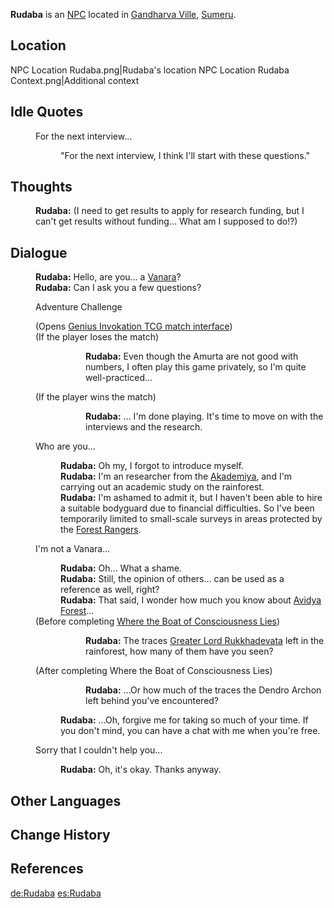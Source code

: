{{Character Infobox
|type             = NPC
|image            = NPC Rudaba.png
|region           = Sumeru
|affiliation      = Amurta
|title            = Researcher

|ancestry         = <!-- Clan/family -->
|father           = 
|mother           = 
|spouse           = 
|sibling          = 
|child            = 
|relative         = 

|voiceEN          = [[imdb:nm3158889|Jennifer Sun Bell]]<ref name="Jennifer Sun Bell 2">Twitter: [https://twitter.com/JenniferSunBell/status/1591305867424845824 EN VA Self Announcement]</ref>
|voiceCN          = 
|voiceJP          = 
}}
'''Rudaba''' is an [[NPC]] located in [[Gandharva Ville]], [[Sumeru]].

==Location==
<gallery>
NPC Location Rudaba.png|Rudaba's location
NPC Location Rudaba Context.png|Additional context
</gallery>
<!--
==Profile==
''(To be added.)''

===Personality===
''(To be added.)''

===Appearance===
''(To be added.)''

==Quests and Events==
{{Quests and Events}}
-->
==Idle Quotes==
{{Dialogue start}}
: {{DIcon|Idle}} For the next interview...
:: {{A|VO Rudaba 01.ogg}} "For the next interview, I think I'll start with these questions."
{{Dialogue end}}

==Thoughts==
{{All Schemes to Know Explanation|name=Rudaba}}
{{Dialogue start}}
:{{A|VO Rudaba All Schemes to Know 01.ogg}} '''Rudaba:''' (I need to get results to apply for research funding, but I can't get results without funding... What am I supposed to do!?)
{{Dialogue end}}

==Dialogue==
{{Dialogue start}}
:'''Rudaba:''' Hello, are you... a [[Vanara]]?
:'''Rudaba:''' Can I ask you a few questions?
:{{DIcon|TCG}} Adventure Challenge
:;(Opens [[Genius Invokation TCG/Stage/Rudaba/Biological Coexistence Survey|Genius Invokation TCG match interface]])
:;(If the player loses the match)
:::'''Rudaba:''' Even though the Amurta are not good with numbers, I often play this game privately, so I'm quite well-practiced...
:;(If the player wins the match)
:::'''Rudaba:''' ... I'm done playing. It's time to move on with the interviews and the research.
:{{DIcon}} Who are you...
::'''Rudaba:''' Oh my, I forgot to introduce myself.
::'''Rudaba:''' I'm an {{rubi|[[Amurta]]|Biology}} researcher from the [[Akademiya]], and I'm carrying out an academic study on the rainforest.
::'''Rudaba:''' I'm ashamed to admit it, but I haven't been able to hire a suitable bodyguard due to financial difficulties. So I've been temporarily limited to small-scale surveys in areas protected by the [[Forest Rangers]].
:{{DIcon}} I'm not a Vanara...
::'''Rudaba:''' Oh... What a shame.
::'''Rudaba:''' Still, the opinion of others... can be used as a reference as well, right?
::'''Rudaba:''' That said, I wonder how much you know about [[Avidya Forest]]...
:;(Before completing [[Where the Boat of Consciousness Lies]])
:::'''Rudaba:''' The traces [[Greater Lord Rukkhadevata]] left in the rainforest, how many of them have you seen?
:;(After completing Where the Boat of Consciousness Lies)
:::'''Rudaba:''' ...Or how much of the traces the Dendro Archon left behind you've encountered?
::'''Rudaba:''' ...Oh, forgive me for taking so much of your time. If you don't mind, you can have a chat with me when you're free.
:{{DIcon}} Sorry that I couldn't help you...
::'''Rudaba:''' Oh, it's okay. Thanks anyway.
{{Dialogue end}}
<!--
==Event Dialogue==
===Event Name===
{{Dialogue start}}
:'''{{subst:PAGENAME}}:'''
{{Dialogue end}}

==Trivia==
* 
-->

==Other Languages==
{{Other Languages
|default_hidden = 1
|en      = Rudaba
|zhs     = 鲁达贝
|zhs_rm  = Lǔdábèi
|zht     = 魯達貝
|zht_rm  = Lǔdábèi
|ja      = ルダバ
|ja_rm   = Rudaba
|ko      = 루다바
|ko_rm   = Rudaba
|es      = Rudaba
|fr      = Rudaba
|ru      = Рубада
|th      = Rudaba
|vi      = Rudaba
|de      = Rudaba
|id      = Rudaba
|pt      = Rudaba
|tr      = Rudaba
|it      = Rudaba
}}

==Change History==
{{Change History|3.0}}

==References==
{{Reflist}}

[[de:Rudaba]]
[[es:Rudaba]]
